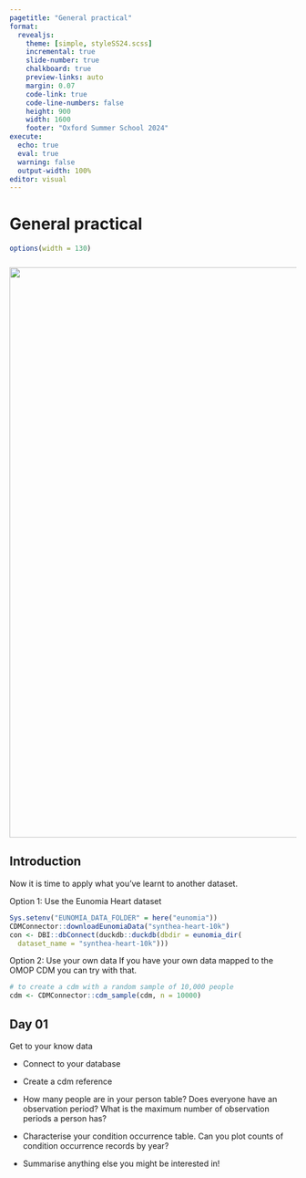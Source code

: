 ```yaml
---
pagetitle: "General practical"
format:
  revealjs: 
    theme: [simple, styleSS24.scss]
    incremental: true   
    slide-number: true
    chalkboard: true
    preview-links: auto
    margin: 0.07
    code-link: true
    code-line-numbers: false
    height: 900
    width: 1600
    footer: "Oxford Summer School 2024"
execute:
  echo: true
  eval: true
  warning: false
  output-width: 100%
editor: visual
---
```


# General practical {.title-slide}

```r
options(width = 130)
```

::: {style="margin-top: 25px;"}
:::

::: title-slide-logos
![](images/clipboard-1996710889.png){width="1000"}
:::

## Introduction

Now it is time to apply what you've learnt to another dataset.

Option 1: Use the Eunomia Heart dataset

```r
Sys.setenv("EUNOMIA_DATA_FOLDER" = here("eunomia"))
CDMConnector::downloadEunomiaData("synthea-heart-10k")
con <- DBI::dbConnect(duckdb::duckdb(dbdir = eunomia_dir(
  dataset_name = "synthea-heart-10k")))
```

Option 2: Use your own data If you have your own data mapped to the OMOP CDM you can try with that.

```r
# to create a cdm with a random sample of 10,000 people 
cdm <- CDMConnector::cdm_sample(cdm, n = 10000)
```

## Day 01

Get to your know data

-   Connect to your database

-   Create a cdm reference

-   How many people are in your person table? Does everyone have an observation period? What is the maximum number of observation periods a person has?

-   Characterise your condition occurrence table. Can you plot counts of condition occurrence records by year?

-   Summarise anything else you might be interested in!
